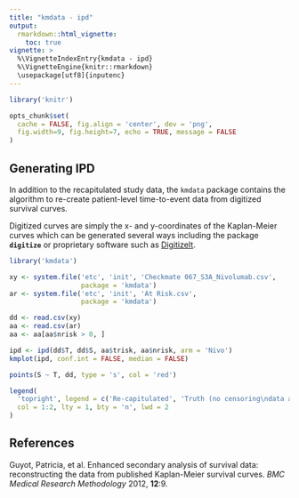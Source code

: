 ```yaml
---
title: "kmdata - ipd"
output:
  rmarkdown::html_vignette:
    toc: true
vignette: >
  %\VignetteIndexEntry{kmdata - ipd}
  %\VignetteEngine{knitr::rmarkdown}
  \usepackage[utf8]{inputenc}
---
```


```r
library('knitr')

opts_chunk$set(
  cache = FALSE, fig.align = 'center', dev = 'png',
  fig.width=9, fig.height=7, echo = TRUE, message = FALSE
)
```

## Generating IPD

In addition to the recapitulated study data, the `kmdata` package contains
the algorithm to re-create patient-level time-to-event data from digitized
survival curves.

Digitized curves are simply the x- and y-coordinates of the Kaplan-Meier
curves which can be generated several ways including the \code{R} package
**`digitize`** or proprietary software such as
[DigitizeIt](https://digitizeit.soft112.com/).

```r
library('kmdata')

xy <- system.file('etc', 'init', 'Checkmate 067_S3A_Nivolumab.csv',
                  package = 'kmdata')
ar <- system.file('etc', 'init', 'At Risk.csv',
                  package = 'kmdata')

dd <- read.csv(xy)
aa <- read.csv(ar)
aa <- aa[aa$nrisk > 0, ]

ipd <- ipd(dd$T, dd$S, aa$trisk, aa$nrisk, arm = 'Nivo')
kmplot(ipd, conf.int = FALSE, median = FALSE)

points(S ~ T, dd, type = 's', col = 'red')

legend(
  'topright', legend = c('Re-capitulated', 'Truth (no censoring\ndata available)'),
  col = 1:2, lty = 1, bty = 'n', lwd = 2
)
```

## References

Guyot, Patricia, et al. Enhanced secondary analysis of survival data:
reconstructing the data from published Kaplan-Meier survival curves.
_BMC Medical Research Methodology_ 2012, **12**:9.